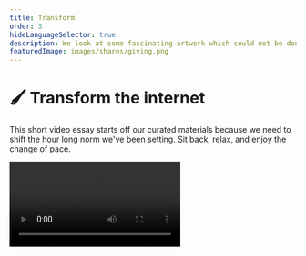 ```yaml
---
title: Transform
order: 3
hideLanguageSelector: true
description: We look at some fascinating artwork which could not be done without the internet and discuss what art in our hyperconnected, light-speed world might come to mean.
featuredImage: images/shares/giving.png
---
```


# 🖌️ Transform the internet

This short video essay starts off our curated materials because we need to shift the hour long 
norm we've been setting. Sit back, relax, and enjoy the change of pace.

<Video src="https://www.youtube-nocookie.com/embed/783hwpJTjlo" />

### How does this fit into Kernel?

Art is that which gets us to question value and meaning most deeply. This video - itself a 
series of artful expressions cut together with digital tools - describes a number of interesting 
pieces which would not be possible without the internet. It reveals what we can craft with 
careful intention, attention, and a deep appreciation for the meaning of our media environments.

## Brief

Art begins with work which throws a veil over the invisible so its outline may be seen. It is 
brought to completion in the moment of encounter with an other. That is, art is not created as 
you are painting, or writing, or composing, or sculpting, or coding. It *occurs* when your work 
brings someone else to experience a state of consciousness they would not have otherwise known.

At its best, art transmits what cannot be said, or sung, or heard, or felt.

We have to use some technology to achieve this. It was, for instance, the invention of 
metal [ferrules](https://primetimepaint.ca/a-brief-history-of-the-paintbrush/) - the little bit 
that connects the bristles to the shaft - which led to the flat paint brushes so beloved by 
Impressionist painters, who used them to capture the effects of light in different environments. 
Technological innovations in the tools we use to express ourselves often result in significant 
artistic advances in sight, perception, philosophy and - ultimately - culture.

We invite you to question what new realities flat networks for value - which operate by means of 
a world wide web that enables light-speed communication - will allow us to envision.

<Flash>

<Card>

Q: Is art something we do or something we encounter?

A: Both. Though the encounter leaves a more lasting impression.

</Card>

<Card>

Q: Artistic advances in our ability to express ourselves are often the result of what?

A: Technological advances in our tools.

</Card>

</Flash>

<Column sx={{ gap:"10%"}}>

<Box>

**Mother Earth Mother Board**

<Aligner center>
    <Image alt="Mother Earth Mother Board" src="/images/mod4-img/mother-earth-board.jpg" />
</Aligner>

If you want to explore what we're actually throwing a veil over, this is as good a place to 
start as any.

<Aligner center>
<Button to="https://www.wired.com/1996/12/ffglass/">
    Read
</Button>
</Aligner>

</Box>

<Box>

**Artificiality**

<Aligner center>
    <Image alt="Artificiality" src="/images/mod4-img/artificial.webp" />
</Aligner>

Put the art back in artificiality with Werner Herzog. Search for "The Inner Chronicle of What We Are" if you enjoy this.

<Aligner center>
<Button to="https://www.youtube.com/watch?v=ogFN6ncIaD8">
    Watch
</Button>
</Aligner>

</Box>

</Column>

<List>

<Link to="https://aeon.co/essays/art-like-loss-can-shock-us-into-our-authentic-self">

The quality of their expressive intention

</Link>

</List>